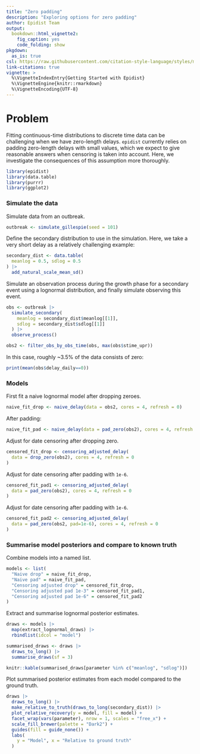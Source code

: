 ```yaml
---
title: "Zero padding"
description: "Exploring options for zero padding"
author: Epidist Team
output: 
  bookdown::html_vignette2:
    fig_caption: yes
    code_folding: show
pkgdown:
  as_is: true
csl: https://raw.githubusercontent.com/citation-style-language/styles/master/apa-numeric-superscript-brackets.csl
link-citations: true
vignette: >
  %\VignetteIndexEntry{Getting Started with Epidist}
  %\VignetteEngine{knitr::rmarkdown}
  %\VignetteEncoding{UTF-8}
---
```


# Problem

Fitting continuous-time distributions to discrete time data can be challenging when we have zero-length delays. `epidist` currently relies on padding zero-length delays with small values, which we expect to give reasonable answers when censoring is taken into account. Here, we investigate the consequences of this assumption more thoroughly.

```r
library(epidist)
library(data.table)
library(purrr)
library(ggplot2)
```

### Simulate the data

Simulate data from an outbreak.

```r
outbreak <- simulate_gillespie(seed = 101)
```

Define the secondary distribution to use in the simulation. Here, we take a very short delay as a relatively challenging example:

```r
secondary_dist <- data.table(
  meanlog = 0.5, sdlog = 0.5
) |>
  add_natural_scale_mean_sd()
```

Simulate an observation process during the growth phase for a secondary event using a lognormal distribution, and finally simulate observing this event.

```r
obs <- outbreak |>
  simulate_secondary(
    meanlog = secondary_dist$meanlog[[1]],
    sdlog = secondary_dist$sdlog[[1]]
  ) |>
  observe_process()
```

```r
obs2 <- filter_obs_by_obs_time(obs, max(obs$stime_upr))
```

In this case, roughly ~3.5% of the data consists of zero:

```r
print(mean(obs$delay_daily==0))
```

### Models

First fit a naive lognormal model after dropping zeroes.

```r
naive_fit_drop <- naive_delay(data = obs2, cores = 4, refresh = 0)
```
After padding:

```r
naive_fit_pad <- naive_delay(data = pad_zero(obs2), cores = 4, refresh = 0)
```
Adjust for date censoring after dropping zero.

```r
censored_fit_drop <- censoring_adjusted_delay(
  data = drop_zero(obs2), cores = 4, refresh = 0
)
```
Adjust for date censoring after padding with `1e-6`.

```r
censored_fit_pad1 <- censoring_adjusted_delay(
  data = pad_zero(obs2), cores = 4, refresh = 0
)
```

Adjust for date censoring after padding with `1e-6`.

```r
censored_fit_pad2 <- censoring_adjusted_delay(
  data = pad_zero(obs2, pad=1e-6), cores = 4, refresh = 0
)
```

### Summarise model posteriors and compare to known truth

Combine models into a named list.

```r
models <- list(
  "Naive drop" = naive_fit_drop,
  "Naive pad" = naive_fit_pad,
  "Censoring adjusted drop" = censored_fit_drop,
  "Censoring adjusted pad 1e-3" = censored_fit_pad1,
  "Censoring adjusted pad 1e-6" = censored_fit_pad2
)
```

Extract and summarise lognormal posterior estimates.

```r
draws <- models |>
  map(extract_lognormal_draws) |>
  rbindlist(idcol = "model")

summarised_draws <- draws |>
  draws_to_long() |>
  summarise_draws(sf = 3)

knitr::kable(summarised_draws[parameter %in% c("meanlog", "sdlog")])
```

Plot summarised posterior estimates from each model compared to the ground truth.

```r
draws |>
  draws_to_long() |>
  make_relative_to_truth(draws_to_long(secondary_dist)) |>
  plot_relative_recovery(y = model, fill = model) +
  facet_wrap(vars(parameter), nrow = 1, scales = "free_x") +
  scale_fill_brewer(palette = "Dark2") +
  guides(fill = guide_none()) +
  labs(
    y = "Model", x = "Relative to ground truth"
  )
```
